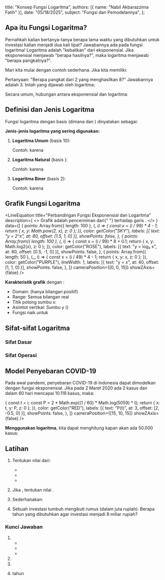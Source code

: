 
  title: "Konsep Fungsi Logaritma",
  authors: [{ name: "Nabil Akbarazzima Fatih" }],
  date: "05/18/2025",
  subject: "Fungsi dan Pemodelannya",
};

## Apa itu Fungsi Logaritma?

Pernahkah kalian bertanya-tanya berapa lama waktu yang dibutuhkan untuk investasi kalian menjadi dua kali lipat? Jawabannya ada pada fungsi logaritma! Logaritma adalah "kebalikan" dari eksponensial. Jika eksponensial menjawab "berapa hasilnya?", maka logaritma menjawab "berapa pangkatnya?".

Mari kita mulai dengan contoh sederhana. Jika kita memiliki:

<BlockMath math="2^3 = 8" />

Pertanyaan: "Berapa pangkat dari 2 yang menghasilkan 8?" Jawabannya adalah 3. Inilah yang dijawab oleh logaritma:

<BlockMath math="\log_2 8 = 3" />

Secara umum, hubungan antara eksponensial dan logaritma:

<BlockMath math="y = b^x \quad \Leftrightarrow \quad x = \log_b y" />

## Definisi dan Jenis Logaritma

Fungsi logaritma dengan basis <InlineMath math="b" /> (dimana <InlineMath math="b > 0" /> dan <InlineMath math="b \neq 1" />) dinyatakan sebagai:

<BlockMath math="f(x) = \log_b x \quad \text{untuk setiap } x > 0" />

**Jenis-jenis logaritma yang sering digunakan:**

1. **Logaritma Umum** (basis 10): <InlineMath math="f(x) = \log x" />

   Contoh: <InlineMath math="\log 100 = 2" /> karena <InlineMath math="10^2 = 100" />

2. **Logaritma Natural** (basis <InlineMath math="e \approx 2.7183" />): <InlineMath math="f(x) = \ln x" />

   Contoh: <InlineMath math="\ln e = 1" /> karena <InlineMath math="e^1 = e" />

3. **Logaritma Biner** (basis 2): <InlineMath math="f(x) = \log_2 x" />

   Contoh: <InlineMath math="\log_2 8 = 3" /> karena <InlineMath math="2^3 = 8" />

## Grafik Fungsi Logaritma

<LineEquation
  title="Perbandingan Fungsi Eksponensial dan Logaritma"
  description={
    <>
      Grafik <InlineMath math="y = \log_2 x" /> adalah pencerminan dari{" "}
      <InlineMath math="y = 2^x" /> terhadap garis <InlineMath math="y = x" />.
    </>
  }
  data={[
    {
      points: Array.from({ length: 100 }, (_, i) => {
        const x = (i / 99) * 4 - 1;
        return { x, y: Math.pow(2, x), z: 0 };
      }),
      color: getColor("SKY"),
      labels: [{ text: "y = 2^x", at: 80, offset: [1.5, 1, 0] }],
      showPoints: false,
    },
    {
      points: Array.from({ length: 100 }, (_, i) => {
        const x = (i / 99) * 8 + 0.1;
        return { x, y: Math.log2(x), z: 0 };
      }),
      color: getColor("ROSE"),
      labels: [{ text: "y = log₂ x", at: 80, offset: [0.5, -1, 0] }],
      showPoints: false,
    },
    {
      points: Array.from({ length: 50 }, (_, i) => {
        const x = (i / 49) * 4 - 1;
        return { x, y: x, z: 0 };
      }),
      color: getColor("PURPLE"),
      lineWidth: 1,
      labels: [{ text: "y = x", at: 40, offset: [1, 1, 0] }],
      showPoints: false,
    },
  ]}
  cameraPosition={[0, 0, 15]}
  showZAxis={false}
/>

**Karakteristik grafik** <InlineMath math="f(x) = \log_b x" /> dengan <InlineMath math="b > 1" />:

- Domain: <InlineMath math="x > 0" /> (hanya bilangan positif)
- Range: Semua bilangan real
- Titik potong sumbu x: <InlineMath math="(1, 0)" />
- Asimtot vertikal: Sumbu y (<InlineMath math="x = 0" />)
- Fungsi naik untuk <InlineMath math="b > 1" />

## Sifat-sifat Logaritma

### Sifat Dasar

<div className="flex flex-col gap-4">
  <BlockMath math="\log_b 1 = 0" />
  <BlockMath math="\log_b b = 1" />
  <BlockMath math="\log_b b^n = n" />
  <BlockMath math="b^{\log_b x} = x" />
</div>

### Sifat Operasi

<div className="flex flex-col gap-4">
  <BlockMath math="\log_b (xy) = \log_b x + \log_b y" />
  <BlockMath math="\log_b \left(\frac{x}{y}\right) = \log_b x - \log_b y" />
  <BlockMath math="\log_b x^n = n \cdot \log_b x" />
  <BlockMath math="\log_b x = \frac{\log_a x}{\log_a b} \quad \text{(perubahan basis)}" />
</div>

## Model Penyebaran COVID-19

Pada awal pandemi, penyebaran COVID-19 di Indonesia dapat dimodelkan dengan fungsi eksponensial. Jika pada 2 Maret 2020 ada 2 kasus dan dalam 60 hari mencapai 10.118 kasus, maka:

<div className="flex flex-col gap-4">
  <BlockMath math="P(t) = 2e^{\frac{1}{60}\ln(5059)t}" />
  <LineEquation
    title="Model Penyebaran COVID-19"
    description="Pertumbuhan eksponensial kasus COVID-19"
    data={[
      {
        points: Array.from({ length: 61 }, (_, i) => {
          const t = i;
          const P = 2 * Math.exp((1 / 60) * Math.log(5059) * t);
          return { x: t, y: P, z: 0 };
        }),
        color: getColor("RED"),
        labels: [{ text: "P(t)", at: 3, offset: [2, -0.5, 0] }],
        showPoints: false,
      },
    ]}
    cameraPosition={[15, 10, 15]}
    showZAxis={false}
  />
</div>

**Menggunakan logaritma**, kita dapat menghitung kapan akan ada 50.000 kasus:

<div className="flex flex-col gap-4">
  <BlockMath math="50000 = 2e^{\frac{1}{60}\ln(5059)t}" />
  <BlockMath math="t = \frac{60 \cdot \ln(25000)}{\ln(5059)} \approx 81.4 \text{ hari}" />
</div>

## Latihan

1. Tentukan nilai dari:

   - <InlineMath math="\log_3 27" />
   - <InlineMath math="\log_5 \frac{1}{125}" />
   - <InlineMath math="\ln e^3" />

2. Jika <InlineMath math="\log_2 x = 4" />, tentukan nilai <InlineMath math="x" />.

3. Sederhanakan: <InlineMath math="\log_2 8 + \log_2 4 - \log_2 2" />

4. Sebuah investasi tumbuh mengikuti rumus <InlineMath math="A = 1000 \cdot 2^t" /> (dalam juta rupiah). Berapa tahun yang dibutuhkan agar investasi menjadi 8 miliar rupiah?

### Kunci Jawaban

1. - <InlineMath math="\log_3 27 = 3" />
   - <InlineMath math="\log_5 \frac{1}{125} = -3" />
   - <InlineMath math="\ln e^3 = 3" />

2. <InlineMath math="x = 2^4 = 16" />

3. <InlineMath math="\log_2 8 + \log_2 4 - \log_2 2 = 3 + 2 - 1 = 4" />

4. <InlineMath math="8000 = 1000 \cdot 2^t \Rightarrow 8 = 2^t \Rightarrow t = 3" /> tahun
